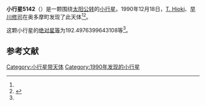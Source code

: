 {{Infobox planet
| bgcolour = #FFFFC0
| name = 5142 Okutama
| symbol = 
| image = 
| caption = 
| discovery = yes
| discovery_ref = 
| discoverer = [[T._Hioki|T. Hioki]]、[[早川修司|早川修司]]
| discovery_site = [[奥多摩町|奥多摩町]] 
| discovered = 1990年12月18日
| designations = yes
| mp_name = 
| named_after = 
| alt_names = 1990 YD/ 1929 SN / 1933 SF / 1971 CE / 1974 YR / 1975 BN1 / A921 TD
| mp_category = [[主带小行星|主带小行星]]
| orbit_ref = <ref name="a">[http://ssd.jpl.nasa.gov/sbdb.cgi?sstr=5142 5142 Okutama] {{Wayback|url=http://ssd.jpl.nasa.gov/sbdb.cgi?sstr=5142 |date=20201124012023 }}，小行星數據庫瀏覽器（JPL Small-Body Database Browser）－[[美国国家航空航天局|美国国家航空航天局]]喷气推进实验室</ref>
| epoch = 2456400.5 (2013年4月18日更新)
| aphelion = {{convert|3.237334148796597|AU|km|3|abbr=on|lk=out}}
| perihelion = {{convert|1.844498294061328|AU|km|3|abbr=on}}
| semimajor = {{convert|2.540916221428963|AU|km|3|abbr=on}}
| eccentricity = 0.274081421
| period = 1479.394315 [[日|日]]<br />4.05[[儒略年|儒略年]]
| avg_speed = 
| inclination = 6.275285982882709
| asc_node = 205.4232710486576
| mean_anomaly = 
| arg_peri = 192.4976399643108
| satellites = 
| physical_characteristics = yes
| dimensions = 
| mass = 
| density = 
| surface_grav = 
| escape_velocity = 
| sidereal_day = 
| axial_tilt = 
| pole_ecliptic_lat = 
| pole_ecliptic_lon = 
| albedo = 
| temperatures= 
| temp_name1 = 
| mean_temp_1 = 
| max_temp_1 = 
| temp_name2 = 
| max_temp_2 = 
| spectral_type = 
| abs_magnitude = 192.4976399643108
}}

'''小行星5142'''（{{lang-en|5142 Okutama}}）是一颗围绕[[太阳|太阳]][[公转|公转]]的[[小行星|小行星]]。1990年12月18日，[[T._Hioki|T. Hioki]]、[[早川修司|早川修司]]在奥多摩町发现了此天体<ref name="a" /><ref>{{cite news|title=小行星列表|url=http://cfa-www.harvard.edu/iau/lists/NumberedMPs.txt|accessdate=2013-07-08|newspaper=哈佛大学|archive-date=2008-05-17|archive-url=https://web.archive.org/web/20080517010638/http://cfa-www.harvard.edu/iau/lists/NumberedMPs.txt|dead-url=no}}</ref>。

这颗小行星的[[绝对星等|绝对星等]]为192.4976399643108等<ref name="a" />。

==参考文献==
{{reflist}}
{{Minor Planet Number|[[小行星5141|小行星5141]]|[[小行星5143|小行星5143]]}}

{{小天体}}

[[Category:小行星带天体|Category:小行星带天体]]
[[Category:1990年发现的小行星|Category:1990年发现的小行星]]

{{asteroid-stub}}